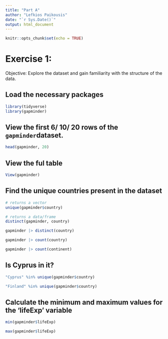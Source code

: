 ```yaml
---
title: "Part A"
author: "Lefkios Paikousis"
date: "`r Sys.Date()`"
output: html_document
---
```


```r
knitr::opts_chunk$set(echo = TRUE)
```

# Exercise 1:

Objective: Explore the dataset and gain familiarity with the structure of the data.

## Load the necessary packages

```r
library(tidyverse)
library(gapminder)
```


## View the first 6/ 10/ 20 rows of the `gapminder`dataset.

```r
head(gapminder, 20)
```

## View the ful table

```r
View(gapminder)
```


## Find the unique countries present in the dataset

```r

# returns a vector
unique(gapminder$country)

# returns a data/frame
distinct(gapminder, country)

gapminder |> distinct(country)

gapminder |> count(country)

gapminder |> count(continent)

```

## Is Cyprus in it?
```r
"Cyprus" %in% unique(gapminder$country)

"Finland" %in% unique(gapminder$country)

```

## Calculate the minimum and maximum values for the 'lifeExp' variable

```r
min(gapminder$lifeExp)

max(gapminder$lifeExp)
```




